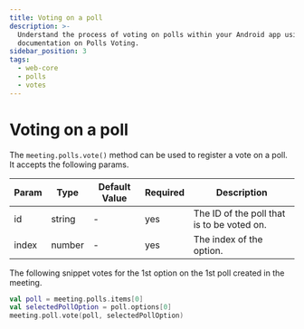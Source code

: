 ```yaml
---
title: Voting on a poll
description: >-
  Understand the process of voting on polls within your Android app using Dyte's
  documentation on Polls Voting.
sidebar_position: 3
tags:
  - web-core
  - polls
  - votes
---
```


# Voting on a poll

The `meeting.polls.vote()` method can be used to register a vote on a poll. It
accepts the following params.

| Param | Type   | Default Value | Required | Description                                |
| ----- | ------ | ------------- | -------- | ------------------------------------------ |
| id    | string | -             | yes      | The ID of the poll that is to be voted on. |
| index | number | -             | yes      | The index of the option.                   |

The following snippet votes for the 1st option on the 1st poll created in the
meeting.

```kotlin
val poll = meeting.polls.items[0]
val selectedPollOption = poll.options[0]
meeting.poll.vote(poll, selectedPollOption)
```